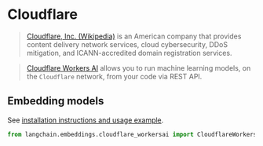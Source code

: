 # Cloudflare

>[Cloudflare, Inc. (Wikipedia)](https://en.wikipedia.org/wiki/Cloudflare) is an American company that provides 
> content delivery network services, cloud cybersecurity, DDoS mitigation, and ICANN-accredited 
> domain registration services.

>[Cloudflare Workers AI](https://developers.cloudflare.com/workers-ai/) allows you to run machine 
> learning models, on the `Cloudflare` network, from your code via REST API.



## Embedding models

See [installation instructions and usage example](/docs/integrations/text_embedding/cloudflare_workersai).

```python
from langchain.embeddings.cloudflare_workersai import CloudflareWorkersAIEmbeddings
```
